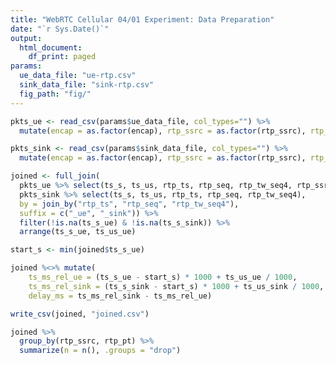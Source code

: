 ```yaml
---
title: "WebRTC Cellular 04/01 Experiment: Data Preparation"
date: "`r Sys.Date()`"
output:
  html_document:
    df_print: paged
params:
  ue_data_file: "ue-rtp.csv"
  sink_data_file: "sink-rtp.csv"
  fig_path: "fig/"
---
```


```r
pkts_ue <- read_csv(params$ue_data_file, col_types="") %>%
  mutate(encap = as.factor(encap), rtp_ssrc = as.factor(rtp_ssrc), rtp_pt = as.factor(rtp_pt))

pkts_sink <- read_csv(params$sink_data_file, col_types="") %>%
  mutate(encap = as.factor(encap), rtp_ssrc = as.factor(rtp_ssrc), rtp_pt = as.factor(rtp_pt))
```

```r

joined <- full_join(
  pkts_ue %>% select(ts_s, ts_us, rtp_ts, rtp_seq, rtp_tw_seq4, rtp_ssrc, rtp_pt, frame_len, media_len),
  pkts_sink %>% select(ts_s, ts_us, rtp_ts, rtp_seq, rtp_tw_seq4),
  by = join_by("rtp_ts", "rtp_seq", "rtp_tw_seq4"),
  suffix = c("_ue", "_sink")) %>%
  filter(!is.na(ts_s_ue) & !is.na(ts_s_sink)) %>%
  arrange(ts_s_ue, ts_us_ue)

start_s <- min(joined$ts_s_ue)

joined %<>% mutate(
    ts_ms_rel_ue = (ts_s_ue - start_s) * 1000 + ts_us_ue / 1000,
    ts_ms_rel_sink = (ts_s_sink - start_s) * 1000 + ts_us_sink / 1000,
    delay_ms = ts_ms_rel_sink - ts_ms_rel_ue)

write_csv(joined, "joined.csv")
```

```r
joined %>%
  group_by(rtp_ssrc, rtp_pt) %>%
  summarize(n = n(), .groups = "drop")
```
